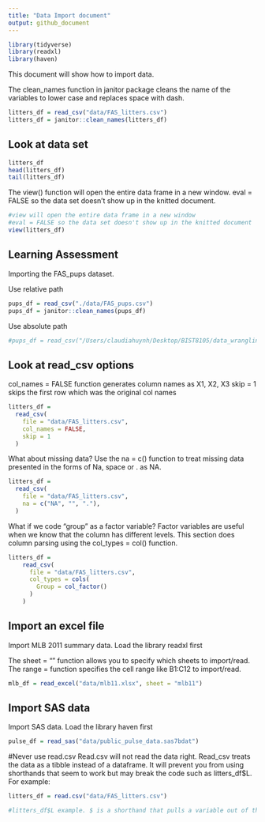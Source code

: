 ```yaml
---
title: "Data Import document"
output: github_document
---
```


```r
library(tidyverse)
library(readxl)
library(haven)
```

This document will show how to import data. 

The clean_names function in janitor package cleans the name of the variables to lower case and replaces space with dash.
```r
litters_df = read_csv("data/FAS_litters.csv")
litters_df = janitor::clean_names(litters_df)
```

## Look at data set

```r
litters_df
head(litters_df)
tail(litters_df)
```

The view() function will open the entire data frame in a new window.
eval = FALSE so the data set doesn't show up in the knitted document.

```r
#view will open the entire data frame in a new window 
#eval = FALSE so the data set doesn't show up in the knitted document
view(litters_df)

```

## Learning Assessment
Importing the FAS_pups dataset. 

Use relative path 
```r
pups_df = read_csv("./data/FAS_pups.csv")
pups_df = janitor::clean_names(pups_df)
```

Use absolute path 
```r
#pups_df = read_csv("/Users/claudiahuynh/Desktop/BIST8105/data_wrangling_i/data")

```

## Look at read_csv options 

col_names = FALSE function generates column names as X1, X2, X3
skip = 1 skips the first row which was the original col names 
```r
litters_df = 
  read_csv(
    file = "data/FAS_litters.csv",
    col_names = FALSE,
    skip = 1
  )
```

What about missing data?
Use the na = c() function to treat missing data presented in the forms of Na, space or . as NA.

```r
litters_df = 
  read_csv(
    file = "data/FAS_litters.csv",
    na = c("NA", "", "."),
  )

```

What if we code "group" as a factor variable?
Factor variables are useful when we know that the column has different levels. This section does column parsing using the col_types = col() function.  

```r
litters_df = 
    read_csv(
      file = "data/FAS_litters.csv",
      col_types = cols(
        Group = col_factor()
      )
    )
```

## Import an excel file 

Import MLB 2011 summary data. Load the library readxl first

The sheet = "" function allows you to specify which sheets to import/read. The range = function specifies the cell range like B1:C12 to import/read.
```r
mlb_df = read_excel("data/mlb11.xlsx", sheet = "mlb11")
```

## Import SAS data

Import SAS data. Load the library haven first 
```r
pulse_df = read_sas("data/public_pulse_data.sas7bdat")
```

#Never use read.csv
Read.csv will not read the data right. 
Read_csv treats the data as a tibble instead of a dataframe. It will prevent you from using shorthands that seem to work but may break the code such as litters_df$L. For example:
```r
litters_df = read.csv("data/FAS_litters.csv")

#litters_df$L example. $ is a shorthand that pulls a variable out of the dataset. 
```

